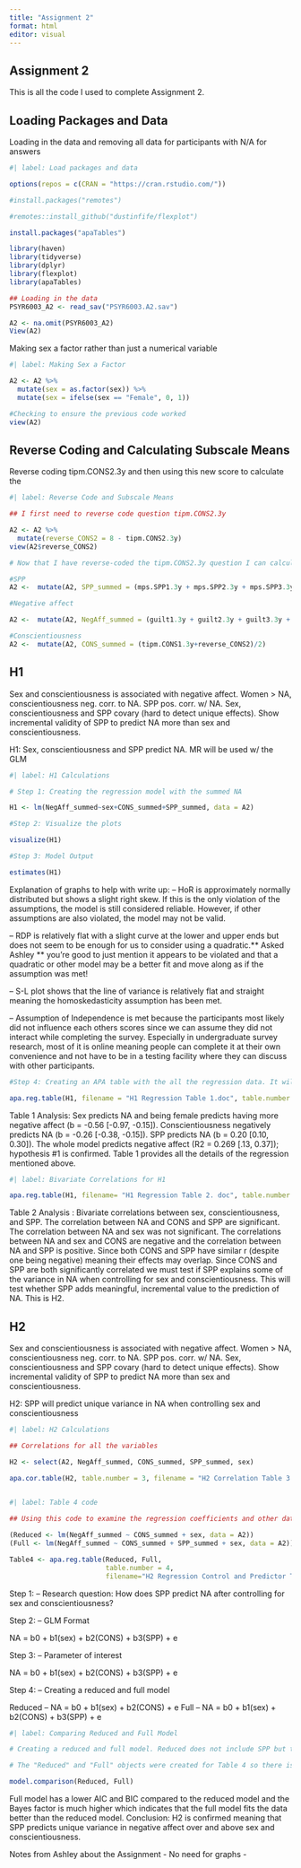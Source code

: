 ```yaml
---
title: "Assignment 2"
format: html
editor: visual
---
```


## Assignment 2

This is all the code I used to complete Assignment 2.

## Loading Packages and Data

Loading in the data and removing all data for participants with N/A for answers

```r
#| label: Load packages and data

options(repos = c(CRAN = "https://cran.rstudio.com/"))

#install.packages("remotes")

#remotes::install_github("dustinfife/flexplot")

install.packages("apaTables")

library(haven)
library(tidyverse)
library(dplyr)
library(flexplot)
library(apaTables)

## Loading in the data
PSYR6003_A2 <- read_sav("PSYR6003.A2.sav")

A2 <- na.omit(PSYR6003_A2)
View(A2)

```

Making sex a factor rather than just a numerical variable
```r
#| label: Making Sex a Factor 

A2 <- A2 %>% 
  mutate(sex = as.factor(sex)) %>% 
  mutate(sex = ifelse(sex == "Female", 0, 1))

#Checking to ensure the previous code worked
view(A2)

```

## Reverse Coding and Calculating Subscale Means

Reverse coding tipm.CONS2.3y and then using this new score to calculate the 

```r
#| label: Reverse Code and Subscale Means

## I first need to reverse code question tipm.CONS2.3y

A2 <- A2 %>%
  mutate(reverse_CONS2 = 8 - tipm.CONS2.3y)
view(A2$reverse_CONS2)  

# Now that I have reverse-coded the tipm.CONS2.3y question I can calculate the mean score totals for SPP, negative affect, and conscientiousness 

#SPP
A2 <-  mutate(A2, SPP_summed = (mps.SPP1.3y + mps.SPP2.3y + mps.SPP3.3y + mps.SPP4.3y + mps.SPP5.3y)/5)

#Negative affect

A2 <-  mutate(A2, NegAff_summed = (guilt1.3y + guilt2.3y + guilt3.3y + dep1.3y + dep2.3y + dep3.3y + fear1.3y + fear2.3y + fear3.3y + host1.3y + host2.3y + host3.3y)/12)

#Conscientiousness
A2 <-  mutate(A2, CONS_summed = (tipm.CONS1.3y+reverse_CONS2)/2)

```

## H1

Sex and conscientiousness is associated with negative affect. Women > NA, conscientiousness neg. corr. to NA. SPP pos. corr. w/ NA. Sex, conscientiousness 
and SPP covary (hard to detect unique effects). Show incremental validity of SPP
to predict NA more than sex and conscientiousness. 

H1: Sex, conscientiousness and SPP predict NA. MR will be used w/ the GLM 

```r
#| label: H1 Calculations

# Step 1: Creating the regression model with the summed NA 

H1 <- lm(NegAff_summed~sex+CONS_summed+SPP_summed, data = A2)

#Step 2: Visualize the plots

visualize(H1)

#Step 3: Model Output

estimates(H1)

```

Explanation of graphs to help with write up: 
--  HoR is approximately normally distributed but shows a slight right skew. If this      is the only violation of the assumptions, the model is still considered reliable.     However, if other assumptions are also violated, the model may not be valid.

--  RDP is relatively flat with a slight curve at the lower and upper ends but does       not seem to be enough for us to consider using a quadratic.** Asked Ashley
    ** you're good to just mention it appears to be violated and that a quadratic or        other model may be a better fit and move along as if the assumption was met!

--  S-L plot shows that the line of variance is relatively flat and straight meaning      the homoskedasticity assumption has been met.

--  Assumption of Independence is met because the participants most likely did not        influence each others scores since we can assume they did not interact while          completing the survey. Especially in undergraduate survey research, most of it is     online meaning people can complete it at their own convenience and not have to be     in a testing facility where they can discuss with other participants. 

```r

#Step 4: Creating an APA table with the all the regression data. It will be Table 1 and provides the predictor, regression coefficient (b), regression coefficient with 95% CI [Upper and Lower Limit], beta (standardized regression coefficient), beta with 95% CI [Upper and Lower Limit], squared partial correlations (sr^2), squared partial correlation 95% CI [Upper and Lower Limit], correlation coefficient (r), and Fit which is how well the model fits the data

apa.reg.table(H1, filename = "H1 Regression Table 1.doc", table.number = 1)

```


Table 1 Analysis: Sex predicts NA and being female predicts having more negative affect (b = -0.56 [-0.97, -0.15]). Conscientiousness negatively predicts NA (b = -0.26 [-0.38, -0.15]). SPP predicts NA (b = 0.20 [0.10, 0.30]). The whole model predicts negative affect (R2 = 0.269 [.13, 0.37]); hypothesis #1 is confirmed. Table 1 provides all the details of the regression mentioned above. 

```r

#| label: Bivariate Correlations for H1

apa.reg.table(H1, filename= "H1 Regression Table 2. doc", table.number = 2, prop.var.conf.level = 0.95)

```

Table 2 Analysis : Bivariate correlations between sex, conscientiousness, and SPP. The correlation between NA and CONS and SPP are significant. The correlation between NA and sex was not significant. The correlations between NA and sex and CONS are negative and the correlation between NA and SPP is positive. Since both CONS and SPP have similar r (despite one being negative) meaning their effects may overlap. Since CONS and SPP are both significantly correlated we must test if SPP explains some of the variance in NA when controlling for sex and conscientiousness. This will test whether SPP adds meaningful, incremental value to the prediction of NA. This is H2.  

## H2

Sex and conscientiousness is associated with negative affect. Women > NA, conscientiousness neg. corr. to NA. SPP pos. corr. w/ NA. Sex, conscientiousness 
and SPP covary (hard to detect unique effects). Show incremental validity of SPP
to predict NA more than sex and conscientiousness.

H2: SPP will predict unique variance in NA when controlling sex and conscientiousness

```r
#| label: H2 Calculations

## Correlations for all the variables

H2 <- select(A2, NegAff_summed, CONS_summed, SPP_summed, sex)

apa.cor.table(H2, table.number = 3, filename = "H2 Correlation Table 3.doc")
  
```

```r
#| label: Table 4 code

## Using this code to examine the regression coefficients and other data from the regression for the Control model (with only CONS and sex) and the Predictor model (CONS, SPP, and sex). The Control model is essentially the reduced model and the Predictor model is essentially the full model. 

(Reduced <- lm(NegAff_summed ~ CONS_summed + sex, data = A2))
(Full <- lm(NegAff_summed ~ CONS_summed + SPP_summed + sex, data = A2))

Table4 <- apa.reg.table(Reduced, Full,
                        table.number = 4,
                        filename="H2 Regression Control and Predictor Table 4.doc")
```

Step 1: 
-- Research question: How does SPP predict NA after controlling for sex and conscientiousness?

Step 2:
-- GLM Format

NA = b0 + b1(sex) + b2(CONS) + b3(SPP) + e

Step 3:
-- Parameter of interest

NA = b0 + b1(sex) + b2(CONS) + b3(SPP) + e

Step 4:
-- Creating a reduced and full model

Reduced -- NA = b0 + b1(sex) + b2(CONS) + e
Full -- NA = b0 + b1(sex) + b2(CONS) + b3(SPP) + e

```r
#| label: Comparing Reduced and Full Model

# Creating a reduced and full model. Reduced does not include SPP but the full model contains SPP.

# The "Reduced" and "Full" objects were created for Table 4 so there is no need to make them again here but I will call on them from the previous block of code. 

model.comparison(Reduced, Full)

```

Full model has a lower AIC and BIC compared to the reduced model and the Bayes factor is much higher which indicates that the full model fits the data better than the reduced model. Conclusion: H2 is confirmed meaning that SPP predicts unique variance in negative affect over and above sex and conscientiousness. 

Notes from Ashley about the Assignment
- No need for graphs
- 


